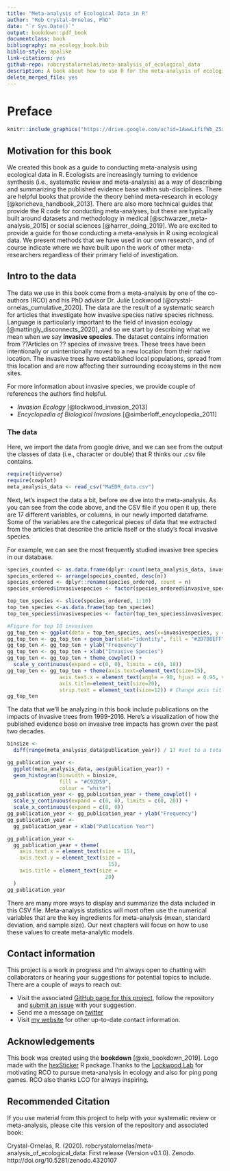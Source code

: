 ```yaml
--- 
title: "Meta-analysis of Ecological Data in R"
author: "Rob Crystal-Ornelas, PhD"
date: "`r Sys.Date()`"
output: bookdown::pdf_book
documentclass: book
bibliography: ma_ecology_book.bib
biblio-style: apalike
link-citations: yes
github-repo: robcrystalornelas/meta-analysis_of_ecological_data
description: A book about how to use R for the meta-analysis of ecological data
delete_merged_file: yes
---
```


# Preface {-}

```r
knitr::include_graphics("https://drive.google.com/uc?id=1AwwLififWb_Z5xr1J565Q97NlO8HWSTi")
```

## Motivation for this book {-}

We created this book as a guide to conducting meta-analysis using ecological data in R.  Ecologists are increasingly turning to evidence synthesis (i.e., systematic review and meta-analysis) as a way of describing and summarizing the published evidence base within sub-disciplines.  There are helpful books that provide the theory behind meta-research in ecology [@koricheva_handbook_2013]. There are also more technical guides that provide the R code for conducting meta-analyses, but these are typically built around datasets and methodology in medical [@schwarzer_meta-analysis_2015] or social sciences [@harrer_doing_2019]. We are excited to provide a guide for those conducting a meta-analysis in R using ecological data.  We present methods that we have used in our own research, and of course indicate where we have built upon the work of other meta-researchers regardless of their primary field of investigation.

## Intro to the data {-}  

The data we use in this book come from a meta-analysis by one of the co-authors (RCO) and his PhD advisor Dr. Julie Lockwood [@crystal-ornelas_cumulative_2020]. The data are the result of a systematic search for articles that investigate how invasive species native species richness. Language is particularly important to the field of invasion ecology [@mattingly_disconnects_2020], and so we start by describing what we mean when we say **invasive species**. The dataset contains information from ??Articles on ?? species of invasive trees. These trees have been intentionally or unintentionally moved to a new location from their native location.  The invasive trees have established local populations, spread from this location and are now affecting their surrounding ecosystems in the new sites.

For more information about invasive species, we provide couple of references  the authors find helpful.

- *Invasion Ecology* [@lockwood_invasion_2013]
- *Encyclopedia of Biological Invasions* [@simberloff_encyclopedia_2011]  


### The data {-}  
Here, we import the data from google drive, and we can see from the output the classes of data (i.e., character or double) that R thinks our .csv file contains.
```r
require(tidyverse)
require(cowplot)
meta_analysis_data <- read_csv("MaEDR_data.csv")
```

Next, let's inspect the data a bit, before we dive into the meta-analysis.  As you can see from the code above, and the CSV file if you open it up, there are 17 different variables, or columns, in our newly imported dataframe. Some of the variables are the categorical pieces of data that we extracted from the articles that describe the article itself or the study's focal invasive species.

For example, we can see the most frequently studied invasive tree species in our database.

```r
species_counted <- as.data.frame(dplyr::count(meta_analysis_data, invasive_species_common_name))
species_ordered <- arrange(species_counted, desc(n))
species_ordered <- dplyr::rename(species_ordered, count = n)
species_ordered$invasivespecies <- factor(species_ordered$invasive_species_common_name, levels = species_ordered$invasive_species_common_name[order(-species_ordered$count)])

top_ten_species <- slice(species_ordered, 1:10)
top_ten_species <-as.data.frame(top_ten_species)
top_ten_species$invasivespecies <- factor(top_ten_species$invasivespecies, levels = top_ten_species$invasivespecies[order(-top_ten_species$count)])

#Figure for top 10 invasives
gg_top_ten <- ggplot(data = top_ten_species, aes(x=invasivespecies, y = count))
gg_top_ten <- gg_top_ten + geom_bar(stat="identity", fill = "#2D708EFF")
gg_top_ten <- gg_top_ten + ylab("Frequency")
gg_top_ten <- gg_top_ten + xlab("Invasive Species")
gg_top_ten <- gg_top_ten + theme_cowplot() +
  scale_y_continuous(expand = c(0, 0), limits = c(0, 18))
gg_top_ten <- gg_top_ten + theme(axis.text=element_text(size=15),
                 axis.text.x = element_text(angle = 90, hjust = 0.95, vjust = .5),# Change tick mark label size
                 axis.title=element_text(size=20),
                 strip.text = element_text(size=12)) # Change axis title size
gg_top_ten
```

The data that we'll be analyzing in this book include publications on the impacts of invasive trees from 1999-2016.  Here's a visualization of how the published evidence base on invasive tree impacts has grown over the past two decades.

```r
binsize <-
  diff(range(meta_analysis_data$publication_year)) / 17 #set to a total of 17 bins, one for each year

gg_publication_year <-
  ggplot(meta_analysis_data, aes(publication_year)) +
  geom_histogram(binwidth = binsize,
                 fill = "#C92D59",
                 colour = "white")
gg_publication_year <- gg_publication_year + theme_cowplot() +
  scale_y_continuous(expand = c(0, 0), limits = c(0, 20)) +
  scale_x_continuous(expand = c(0, 0))
gg_publication_year <- gg_publication_year + ylab("Frequency")
gg_publication_year <-
  gg_publication_year + xlab("Publication Year")

gg_publication_year <-
  gg_publication_year + theme(
    axis.text.x = element_text(size = 15),
    axis.text.y = element_text(size =
                                 15),
    axis.title = element_text(size =
                                20)
  )
gg_publication_year
```

There are many more ways to display and summarize the data included in this CSV file.  Meta-analysis statistics will most often use the numerical variables that are the key ingredients for meta-analysis (mean, standard deviation, and sample size).  Our next chapters will focus on how to use these values to create meta-analytic models.

## Contact information {-}  
This project is a work in progress and I'm always open to chatting with collaborators or hearing your suggestions for potential topics to include.  There are a couple of ways to reach out:

- Visit the associated [GitHub page for this project](https://github.com/robcrystalornelas/meta-analysis_of_ecological_data), follow the repository and [submit an issue](https://github.com/robcrystalornelas/meta-analysis_of_ecological_data/issues/new/choose) with your suggestion.
- Send me a message on [twitter](https://twitter.com/rob_c_ornelas)  
- Visit [my website](https://robcrystalornelas.org/) for other up-to-date contact information.


## Acknowledgements {-}
This book was created using the **bookdown** [@xie_bookdown_2019]. Logo made with the [hexSticker](https://github.com/GuangchuangYu/hexSticker) R package.Thanks to the [Lockwood Lab](https://www.lockwoodlab.com) for motivating RCO to pursue meta-analysis in ecology and also for ping pong games. RCO also thanks LCO for always inspiring.


## Recommended Citation {-}
If you use material from this project to help with your systematic review or meta-analysis, please cite this version of the repository and associated book:

Crystal-Ornelas, R. (2020). robcrystalornelas/meta-analysis_of_ecological_data: First release (Version v0.1.0). Zenodo. http://doi.org/10.5281/zenodo.4320107
